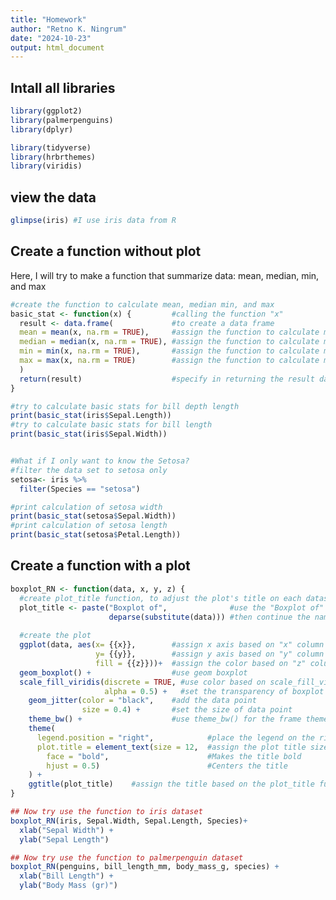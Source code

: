 ```yaml
---
title: "Homework"
author: "Retno K. Ningrum"
date: "2024-10-23"
output: html_document
---
```



## Intall all libraries
```r
library(ggplot2)
library(palmerpenguins)
library(dplyr)

library(tidyverse)
library(hrbrthemes)
library(viridis)
```

## view the data
```r
glimpse(iris) #I use iris data from R

```
## Create a function without plot
Here, I will try to make a function that summarize data: mean, median, min, and max
```r
#create the function to calculate mean, median min, and max
basic_stat <- function(x) {         #calling the function "x"
  result <- data.frame(             #to create a data frame
  mean = mean(x, na.rm = TRUE),     #assign the function to calculate mean in "x", delete all NA
  median = median(x, na.rm = TRUE), #assign the function to calculate median in "x", delete all NA
  min = min(x, na.rm = TRUE),       #assign the function to calculate min in "x", delete all NA
  max = max(x, na.rm = TRUE)        #assign the function to calculate max in "x", delete all NA
  )
  return(result)                    #specify in returning the result data frame function
}

#try to calculate basic stats for bill depth length
print(basic_stat(iris$Sepal.Length))  
#try to calculate basic stats for bill length
print(basic_stat(iris$Sepal.Width))


#What if I only want to know the Setosa?
#filter the data set to setosa only
setosa<- iris %>%
  filter(Species == "setosa")

#print calculation of setosa width
print(basic_stat(setosa$Sepal.Width))
#print calculation of setosa length
print(basic_stat(setosa$Petal.Length))
```
## Create a function with a plot
```r
boxplot_RN <- function(data, x, y, z) {
  #create plot_title function, to adjust the plot's title on each dataset
  plot_title <- paste("Boxplot of",              #use the "Boxplot of" as a template of title
                      deparse(substitute(data))) #then continue the name based on the dataset used
  
  #create the plot
  ggplot(data, aes(x= {{x}},        #assign x axis based on "x" column
                   y= {{y}},        #assign y axis based on "y" column
                   fill = {{z}}))+  #assign the color based on "z" column
  geom_boxplot() +                  #use geom boxplot
  scale_fill_viridis(discrete = TRUE, #use color based on scale_fill_viridis pallete
                     alpha = 0.5) +   #set the transparency of boxplot
    geom_jitter(color = "black",    #add the data point
                size = 0.4) +       #set the size of data point
    theme_bw() +                    #use theme_bw() for the frame theme
    theme( 
      legend.position = "right",            #place the legend on the right side of figures
      plot.title = element_text(size = 12,  #assign the plot title size 
        face = "bold",                      #Makes the title bold
        hjust = 0.5)                        #Centers the title
    ) +
    ggtitle(plot_title)    #assign the title based on the plot_title function created earlier
}

## Now try use the function to iris dataset
boxplot_RN(iris, Sepal.Width, Sepal.Length, Species)+
  xlab("Sepal Width") +
  ylab("Sepal Length")

## Now try use the function to palmerpenguin dataset
boxplot_RN(penguins, bill_length_mm, body_mass_g, species) +
  xlab("Bill Length") +
  ylab("Body Mass (gr)")

```